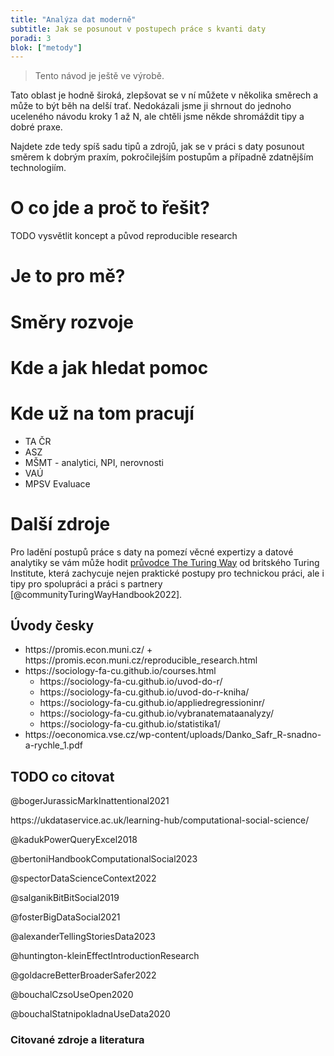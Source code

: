 ```yaml
---
title: "Analýza dat moderně"
subtitle: Jak se posunout v postupech práce s kvanti daty
poradi: 3
blok: ["metody"]
---
```


> Tento návod je ještě ve výrobě.

:::{.callout-tip}

Tato oblast je hodně široká, zlepšovat se v ní můžete v několika směrech a může to být běh na delší trať. Nedokázali jsme ji shrnout do jednoho uceleného návodu kroky 1 až N, ale chtěli jsme někde shromáždit tipy a dobré praxe.

Najdete zde tedy spíš sadu tipů a zdrojů, jak se v práci s daty posunout směrem k dobrým praxím, pokročilejším postupům a případně zdatnějším technologiím.

:::

# O co jde a proč to řešit?

TODO vysvětlit koncept a původ reproducible research

# Je to pro mě? 

# Směry rozvoje

# Kde a jak hledat pomoc

## 

# Kde už na tom pracují

- TA ČR
- ASZ
- MŠMT - analytici, NPI, nerovnosti
- VAÚ
- MPSV Evaluace

# Další zdroje

Pro ladění postupů práce s daty na pomezí věcné expertizy a datové analytiky se vám může hodit [průvodce The Turing Way](https://the-turing-way.netlify.app/index.html) od britského Turing Institute, která zachycuje nejen praktické postupy pro technickou práci, ale i tipy pro spolupráci a práci s partnery [@communityTuringWayHandbook2022].

## Úvody česky

- https://promis.econ.muni.cz/ + https://promis.econ.muni.cz/reproducible_research.html
- https://sociology-fa-cu.github.io/courses.html
    - https://sociology-fa-cu.github.io/uvod-do-r/
    - https://sociology-fa-cu.github.io/uvod-do-r-kniha/
    - https://sociology-fa-cu.github.io/appliedregressioninr/
    - https://sociology-fa-cu.github.io/vybranatemataanalyzy/
    - https://sociology-fa-cu.github.io/statistika1/
- https://oeconomica.vse.cz/wp-content/uploads/Danko_Safr_R-snadno-a-rychle_1.pdf


## TODO co citovat

@bogerJurassicMarkInattentional2021

https://ukdataservice.ac.uk/learning-hub/computational-social-science/

@kadukPowerQueryExcel2018

@bertoniHandbookComputationalSocial2023

@spectorDataScienceContext2022

@salganikBitBitSocial2019

@fosterBigDataSocial2021

@alexanderTellingStoriesData2023

@huntington-kleinEffectIntroductionResearch

@goldacreBetterBroaderSafer2022

@bouchalCzsoUseOpen2020

@bouchalStatnipokladnaUseData2020


### Citované zdroje a literatura

:::{#refs}
:::

